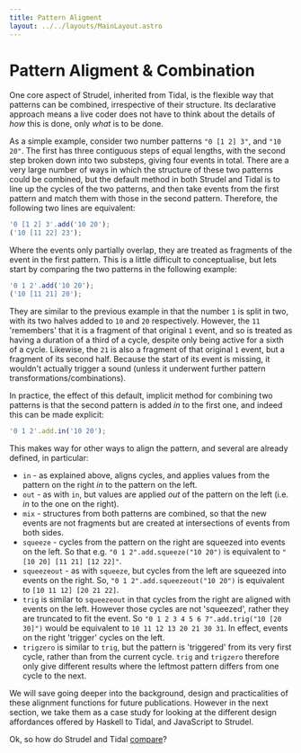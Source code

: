 ```yaml
---
title: Pattern Aligment
layout: ../../layouts/MainLayout.astro
---
```



# Pattern Aligment & Combination

One core aspect of Strudel, inherited from Tidal, is the flexible way that patterns can be combined, irrespective of their structure. Its declarative approach means a live coder does not have to think about the details of _how_ this is done, only _what_ is to be done.

As a simple example, consider two number patterns `"0 [1 2] 3"`, and `"10 20"`. The first has three contiguous steps of equal lengths, with the second step broken down into two substeps, giving four events in total. There are a very large number of ways in which the structure of these two patterns could be combined, but the default method in both Strudel and Tidal is to line up the cycles of the two patterns, and then take events from the first pattern and match them with those in the second pattern. Therefore, the following two lines are equivalent:

```js
'0 [1 2] 3'.add('10 20');
('10 [11 22] 23');
```

Where the events only partially overlap, they are treated as fragments
of the event in the first pattern. This is a little difficult to
conceptualise, but lets start by comparing the two patterns in the
following example:

```js
'0 1 2'.add('10 20');
('10 [11 21] 20');
```

They are similar to the previous example in that the number `1` is split in two, with its two halves added to `10` and `20` respectively. However, the `11` 'remembers' that it is a fragment of that original `1` event, and so is treated as having a duration of a third of a cycle, despite only being active for a sixth of a cycle. Likewise, the `21` is also a fragment of that original `1` event, but a fragment of its second half. Because the start of its event is missing, it wouldn't actually trigger a sound (unless it underwent further pattern transformations/combinations).

In practice, the effect of this default, implicit method for combining two patterns is that the second pattern is added _in_ to the first one, and indeed this can be made explicit:

```js
'0 1 2'.add.in('10 20');
```

This makes way for other ways to align the pattern, and several are already defined, in particular:

- `in` - as explained above, aligns cycles, and applies values from the pattern on the right _in_ to the pattern on the left.
- `out` - as with `in`, but values are applied _out_ of the pattern on the left (i.e. _in_ to the one on the right).
- `mix` - structures from both patterns are combined, so that the new events are not fragments but are created at intersections of events from both sides.
- `squeeze` - cycles from the pattern on the right are squeezed into events on the left. So that e.g. `"0 1 2".add.squeeze("10 20")` is equivalent to `"[10 20] [11 21] [12 22]"`.
- `squeezeout` - as with `squeeze`, but cycles from the left are squeezed into events on the right. So, `"0 1 2".add.squeezeout("10 20")` is equivalent to `[10 11 12] [20 21 22]`.
- `trig` is similar to `squeezeout` in that cycles from the right are aligned with events on the left. However those cycles are not 'squeezed', rather they are truncated to fit the event. So `"0 1 2 3 4 5 6 7".add.trig("10 [20 30]")` would be equivalent to `10 11 12 13 20 21 30 31`. In effect, events on the right 'trigger' cycles on the left.
- `trigzero` is similar to `trig`, but the pattern is 'triggered' from its very first cycle, rather than from the current cycle. `trig` and `trigzero` therefore only give different results where the leftmost pattern differs from one cycle to the next.

We will save going deeper into the background, design and practicalities of these alignment functions for future publications. However in the next section, we take them as a case study for looking at the different design affordances offered by Haskell to Tidal, and JavaScript to Strudel.

Ok, so how do Strudel and Tidal [compare](/learn/strudel-vs-tidal)?
